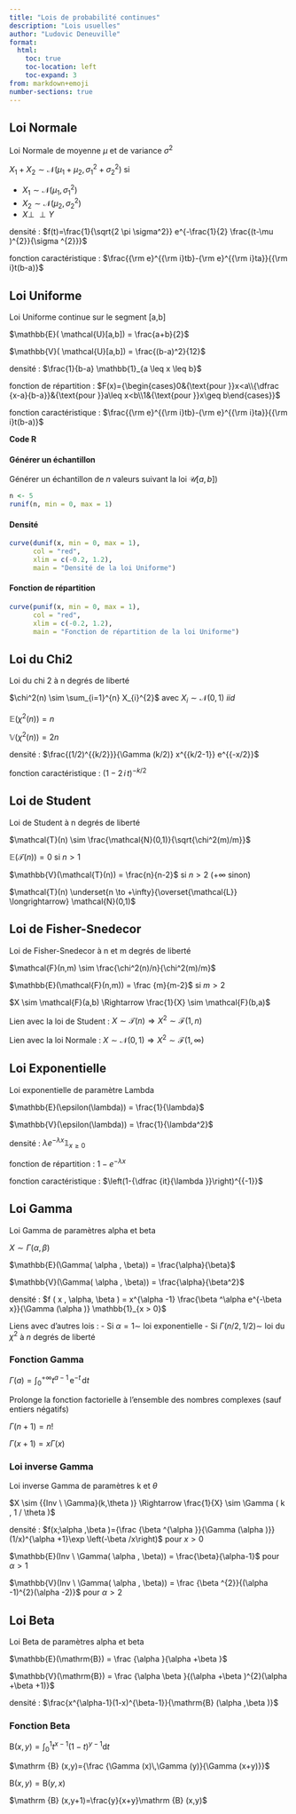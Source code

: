 ```yaml
---
title: "Lois de probabilité continues"
description: "Lois usuelles"
author: "Ludovic Deneuville"
format:
  html:
    toc: true
    toc-location: left
    toc-expand: 3
from: markdown+emoji
number-sections: true
---
```


## Loi Normale

Loi Normale de moyenne $\mu$ et de variance $\sigma^2$

$X_1 + X_2 \sim \mathcal{N}(\mu_1 + \mu_2,\sigma_1^2 + \sigma_2^2)$ si

- $X_1 \sim \mathcal{N}(\mu_1,\sigma_1^2)$
- $X_2 \sim \mathcal{N}(\mu_2,\sigma_2^2)$
- $X \perp \!\!\! \perp Y$

densité : $f(t)=\frac{1}{\sqrt{2 \pi \sigma^2}} e^{-\frac{1}{2} \frac{(t-\mu )^{2}}{\sigma ^{2}}}$

fonction caractéristique : $\frac{{\rm e}^{{\rm i}tb}-{\rm e}^{{\rm i}ta}}{{\rm i}t(b-a)}$



## Loi Uniforme

Loi Uniforme continue sur le segment [a,b]

$\mathbb{E}( \mathcal{U}[a,b]) = \frac{a+b}{2}$

$\mathbb{V}( \mathcal{U}[a,b]) = \frac{(b-a)^2}{12}$

densité : $\frac{1}{b-a} \mathbb{1}_{a \leq x \leq b}$

fonction de répartition : $F(x)={\begin{cases}0&{\text{pour }}x<a\\{\dfrac {x-a}{b-a}}&{\text{pour }}a\leq x<b\\1&{\text{pour }}x\geq b\end{cases}}$

fonction caractéristique : $\frac{{\rm e}^{{\rm i}tb}-{\rm e}^{{\rm i}ta}}{{\rm i}t(b-a)}$

**Code R**


::: {.panel-tabset}

#### Générer un échantillon

Générer un échantillon de *n* valeurs suivant la loi $\mathcal{U}[a,b])$

```r
n <- 5
runif(n, min = 0, max = 1)
```

#### Densité

```r
curve(dunif(x, min = 0, max = 1), 
      col = "red", 
      xlim = c(-0.2, 1.2), 
      main = "Densité de la loi Uniforme")
```

#### Fonction de répartition

```r
curve(punif(x, min = 0, max = 1), 
      col = "red", 
      xlim = c(-0.2, 1.2), 
      main = "Fonction de répartition de la loi Uniforme")
```

:::



## Loi du Chi2

Loi du chi 2 à n degrés de liberté

$\chi^2(n) \sim \sum_{i=1}^{n} X_{i}^{2}$ avec $X_i \sim \mathcal{N}(0,1) \ iid$

$\mathbb{E}(\chi^2(n)) = n$

$\mathbb{V}(\chi^2(n)) = 2n$

densité : $\frac{(1/2)^{{k/2}}}{\Gamma (k/2)} x^{{k/2-1}} e^{{-x/2}}$

fonction caractéristique : $(1-2\,i\,t)^{{-k/2}}$



## Loi de Student

Loi de Student à n degrés de liberté

$\mathcal{T}(n) \sim \frac{\mathcal{N}(0,1)}{\sqrt{\chi^2(m)/m}}$

$\mathbb{E}(\mathcal{T}(n)) = 0$ si $n > 1$

$\mathbb{V}(\mathcal{T}(n)) = \frac{n}{n-2}$ si $n > 2$ ($+\infty$ sinon)

$\mathcal{T}(n) \underset{n \to +\infty}{\overset{\mathcal{L}} \longrightarrow} \mathcal{N}(0,1)$



## Loi de Fisher-Snedecor

Loi de Fisher-Snedecor à n et m degrés de liberté

$\mathcal{F}(n,m) \sim \frac{\chi^2(n)/n}{\chi^2(m)/m}$

$\mathbb{E}(\mathcal{F}(n,m)) = \frac {m}{m-2}$ si $m > 2$

$X \sim \mathcal{F}(a,b) \Rightarrow \frac{1}{X} \sim \mathcal{F}(b,a)$

Lien avec la loi de Student : $X\sim \mathcal{T}(n) \Rightarrow X^2 \sim \mathcal{F}(1,n)$

Lien avec la loi Normale : $X \sim \mathcal{N}(0,1) \Rightarrow X^2 \sim \mathcal{F}(1,\infty)$


## Loi Exponentielle

Loi exponentielle de paramètre Lambda

$\mathbb{E}(\epsilon(\lambda)) = \frac{1}{\lambda}$

$\mathbb{V}(\epsilon(\lambda)) = \frac{1}{\lambda^2}$

densité : $\lambda e^{{-\lambda x}} \mathbb{1}_{x \geq 0}$

fonction de répartition : $1-e^{{-\lambda x}}$

fonction caractéristique : $\left(1-{\dfrac {it}{\lambda }}\right)^{{-1}}$


## Loi Gamma


Loi Gamma de paramètres alpha et beta

$X \sim \Gamma( \alpha , \beta)$

$\mathbb{E}(\Gamma( \alpha , \beta)) = \frac{\alpha}{\beta}$

$\mathbb{V}(\Gamma( \alpha , \beta)) = \frac{\alpha}{\beta^2}$

densité : $f ( x , \alpha, \beta ) = x^{\alpha -1} \frac{\beta ^\alpha e^{-\beta x}}{\Gamma (\alpha )} \mathbb{1}_{x > 0}$

Liens avec d'autres lois :
- Si $\alpha = 1 \sim$ loi exponentielle
- Si $\Gamma (n / 2 , 1/2 ) \sim$ loi du $\chi^2$ à $n$ degrés de liberté


### Fonction Gamma

$\Gamma(a) = \int _{0}^{+\infty }t^{a-1}\,\mathrm {e} ^{-t}\,\mathrm dt$

Prolonge la fonction factorielle à l'ensemble des nombres complexes (sauf entiers négatifs)

$\Gamma(n+1) = n!$

$\Gamma(x+1) = x\Gamma(x)$


### Loi inverse Gamma

Loi inverse Gamma de paramètres k et $\theta$

$X \sim {{Inv \ \Gamma}(k,\theta )} \Rightarrow \frac{1}{X} \sim \Gamma ( k , 1 / \theta )$

densité : $f(x;\alpha ,\beta )={\frac {\beta ^{\alpha }}{\Gamma (\alpha )}}(1/x)^{\alpha +1}\exp \left(-\beta /x\right)$ pour $x > 0$

$\mathbb{E}(Inv \ \Gamma( \alpha , \beta)) = \frac{\beta}{\alpha-1}$ pour $\alpha > 1$

$\mathbb{V}(Inv \ \Gamma( \alpha , \beta)) = \frac {\beta ^{2}}{(\alpha -1)^{2}(\alpha -2)}$ pour $\alpha > 2$


## Loi Beta

Loi Beta de paramètres alpha et beta

$\mathbb{E}(\mathrm{B}) = \frac {\alpha }{\alpha +\beta }$

$\mathbb{V}(\mathrm{B}) = \frac {\alpha \beta }{(\alpha +\beta )^{2}(\alpha +\beta +1)}$

densité : $\frac{x^{\alpha-1}(1-x)^{\beta-1}}{\mathrm{B} (\alpha ,\beta )}$

### Fonction Beta

$\mathrm {B} (x,y)=\int _{0}^{1}t^{x-1}(1-t)^{y-1}\mathrm {d} t$

$\mathrm {B} (x,y)={\frac {\Gamma (x)\,\Gamma (y)}{\Gamma (x+y)}}$

$\mathrm {B} (x,y)=\mathrm {B} (y,x)$

$\mathrm {B} (x,y+1)=\frac{y}{x+y}\mathrm {B} (x,y)$
